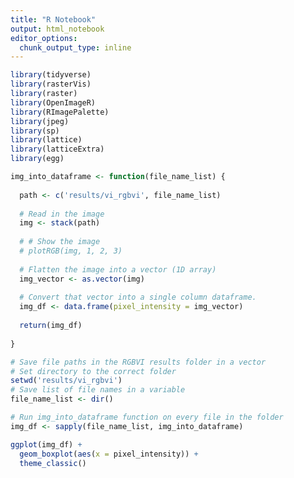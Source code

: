 ```yaml
---
title: "R Notebook"
output: html_notebook
editor_options: 
  chunk_output_type: inline
---
```




```r
library(tidyverse)
library(rasterVis)
library(raster)
library(OpenImageR)
library(RImagePalette)
library(jpeg)
library(sp)
library(lattice)
library(latticeExtra)
library(egg)
```


```r
img_into_dataframe <- function(file_name_list) {
  
  path <- c('results/vi_rgbvi', file_name_list)
  
  # Read in the image
  img <- stack(path)
  
  # # Show the image
  # plotRGB(img, 1, 2, 3)
  
  # Flatten the image into a vector (1D array)
  img_vector <- as.vector(img)
  
  # Convert that vector into a single column dataframe.
  img_df <- data.frame(pixel_intensity = img_vector)
  
  return(img_df)
  
}
```


```r
# Save file paths in the RGBVI results folder in a vector
# Set directory to the correct folder
setwd('results/vi_rgbvi')
# Save list of file names in a variable
file_name_list <- dir()

# Run img_into_dataframe function on every file in the folder
img_df <- sapply(file_name_list, img_into_dataframe)
```


```r

ggplot(img_df) +
  geom_boxplot(aes(x = pixel_intensity)) +
  theme_classic()


```
